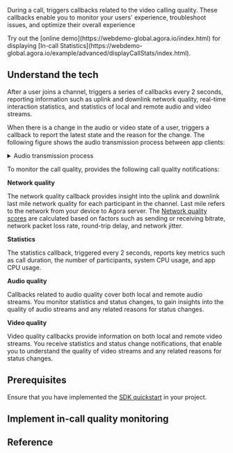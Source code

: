 
During a call, <Vg k="VSDK"/> triggers callbacks related to the video calling quality. These callbacks enable you to monitor your users' experience, troubleshoot issues, and optimize their overall experience

<PlatformWrapper platform="web">
Try out the [online demo](https://webdemo-global.agora.io/index.html) for displaying [In-call Statistics](https://webdemo-global.agora.io/example/advanced/displayCallStats/index.html).
</PlatformWrapper>

<PlatformWrapper notAllowed="blueprint, react-js">

## Understand the tech

After a user joins a channel, <Vg k="VSDK"/> triggers a series of callbacks every 2 seconds, reporting information such as uplink and downlink network quality, real-time interaction statistics, and statistics of local and remote audio and video streams.

When there is a change in the audio or video state of a user, <Vg k="VSDK"/> triggers a callback to report the latest state and the reason for the change. The following figure shows the audio transmission process between app clients:

<details>
<summary>Audio transmission process</summary>

![Audio transmission process](/images/video-sdk/in-call-quality.svg)
</details>

To monitor the call quality, <Vg k="COMPANY"/> provides the following call quality notifications:

**Network quality**

The network quality callback provides insight into the uplink and downlink last mile network quality for each participant in the channel. Last mile refers to the network from your device to Agora server. The [Network quality scores](#network-quality-score) are calculated based on factors such as sending or receiving bitrate, network packet loss rate, round-trip delay, and network jitter.

**Statistics**

The statistics callback, triggered every 2 seconds, reports key metrics such as call duration, the number of participants, system CPU usage, and app CPU usage.

**Audio quality**

Callbacks related to audio quality cover both local and remote audio streams. You monitor statistics and status changes, to gain insights into the quality of audio streams and any related reasons for status changes.

**Video quality**

Video quality callbacks provide information on both local and remote video streams. You receive statistics and status change notifications, that enable you to understand the quality of video streams and any related reasons for status changes.

## Prerequisites
Ensure that you have implemented the [SDK quickstart](/realtime-communication/get-started/get-started-sdk) in your project.

## Implement in-call quality monitoring

<ProjectImplement/>

## Reference

<Reference/>

</PlatformWrapper>
<PlatformWrapper platform="blueprint, react-js">
<NotAvailable />
</PlatformWrapper>
